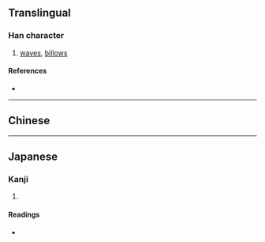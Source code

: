 {{also|灩}}
{{character info/new}}
==Translingual==

===Han character===
{{Han char|rn=85|rad=水|as=19|sn=22|four=|canj=ETTU|ids=⿰澧色}}

# [[waves]], [[billows]]

====References====
* {{Han ref|kx=0663.150|dkj=18777|dj=1072.090|hdz=31795.030|uh=7054|ud=28756}}

----

==Chinese==
{{zh-see|灩|v}}

----

==Japanese==

===Kanji===
{{ja-kanji|grade=|rs=水19}}

# {{rfdef|ja|sort=水19}}

====Readings====
* {{ja-readings|on=[[えん]] (en)|kun=[[なみ]] (nami)}}